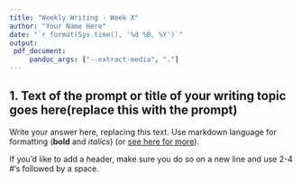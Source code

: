 ```yaml
---
title: "Weekly Writing - Week X"
author: "Your Name Here"
date: "`r format(Sys.time(), '%d %B, %Y')`"
output: 
 pdf_document:
     pandoc_args: ["--extract-media", "."]
---
```


## 1. Text of the prompt or title of your writing topic goes here(replace this with the prompt)

Write your answer here, replacing this text. Use markdown language for formatting (**bold** and *italics*) (or [see here for more](https://docs.github.com/en/get-started/writing-on-github/getting-started-with-writing-and-formatting-on-github/basic-writing-and-formatting-syntax#styling-text)). 

If you'd like to add a header, make sure you do so on a new line and use 2-4 #'s followed by a space.

